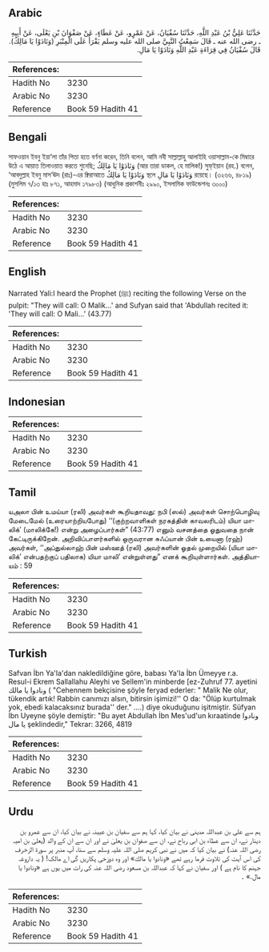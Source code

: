 ## Arabic


<div dir="rtl" lang="ar" style={{fontSize:'larger',backgroundColor:'#f8f9fa',padding:20}}>
حَدَّثَنَا عَلِيُّ بْنُ عَبْدِ اللَّهِ، حَدَّثَنَا سُفْيَانُ، عَنْ عَمْرٍو، عَنْ عَطَاءٍ، عَنْ صَفْوَانَ بْنِ يَعْلَى، عَنْ أَبِيهِ ـ رضى الله عنه ـ قَالَ سَمِعْتُ النَّبِيَّ صلى الله عليه وسلم يَقْرَأُ عَلَى الْمِنْبَرِ ‏(‏وَنَادَوْا يَا مَالِكُ‏)‏‏.‏ قَالَ سُفْيَانُ فِي قِرَاءَةِ عَبْدِ اللَّهِ وَنَادَوْا يَا مَالِ‏.‏
</div>
<div style={{backgroundColor:'#f8f9fa',padding:20, marginBottom: 10}}><table> <thead> <tr> <th>References:</th> <th></th> </tr> </thead> <tbody><tr><td>Hadith No</td><td>3230</td></tr><tr><td>Arabic No</td><td>3230</td></tr><tr><td>Reference</td><td>Book 59 Hadith 41</td></tr></tbody></table></div>

## Bengali


<div dir="ltr" lang="bn" style={{fontSize:'larger',backgroundColor:'#f8f9fa',padding:20}}>
সাফওয়ান ইবনু ইয়া‘লা তাঁর পিতা হতে বর্ণনা করেন, তিনি বলেন, আমি নবী সাল্লাল্লাহু আলাইহি ওয়াসাল্লাম-কে মিম্বারে উঠে এ আয়াত তিলাওয়াত করতে শুনেছি; وَنَادَوْا يَا مَالِكُ (আর তারা ডাকল, হে মালিক!) সুফ্ইয়ান (রহ.) বলেন, ‘আবদুল্লাহ ইবনু মাস‘ঊদ (রাঃ)-এর ক্বিরাআতে وَنَادَوْا يَا مَالِكُ স্থলে وَنَادَوْا يَا مَالِ রয়েছে। (৩২৬৬, ৪৮১৯) (মুসলিম ৭/১৩ হাঃ ৮৭১, আহমাদ ১৭৯৮৩) (আধুনিক প্রকাশনীঃ ২৯৯০, ইসলামিক ফাউন্ডেশনঃ ৩০০০)
</div>
<div style={{backgroundColor:'#f8f9fa',padding:20, marginBottom: 10}}><table> <thead> <tr> <th>References:</th> <th></th> </tr> </thead> <tbody><tr><td>Hadith No</td><td>3230</td></tr><tr><td>Arabic No</td><td>3230</td></tr><tr><td>Reference</td><td>Book 59 Hadith 41</td></tr></tbody></table></div>

## English


<div dir="ltr" lang="en" style={{fontSize:'larger',backgroundColor:'#f8f9fa',padding:20}}>
Narrated Yali:I heard the Prophet (ﷺ) reciting the following Verse on the pulpit: "They will call: O Malik...' and Sufyan said that 'Abdullah recited it: 'They will call: O Mali...' (43.77)
</div>
<div style={{backgroundColor:'#f8f9fa',padding:20, marginBottom: 10}}><table> <thead> <tr> <th>References:</th> <th></th> </tr> </thead> <tbody><tr><td>Hadith No</td><td>3230</td></tr><tr><td>Arabic No</td><td>3230</td></tr><tr><td>Reference</td><td>Book 59 Hadith 41</td></tr></tbody></table></div>

## Indonesian


<div dir="ltr" lang="id" style={{fontSize:'larger',backgroundColor:'#f8f9fa',padding:20}}>

</div>
<div style={{backgroundColor:'#f8f9fa',padding:20, marginBottom: 10}}><table> <thead> <tr> <th>References:</th> <th></th> </tr> </thead> <tbody><tr><td>Hadith No</td><td>3230</td></tr><tr><td>Arabic No</td><td>3230</td></tr><tr><td>Reference</td><td>Book 59 Hadith 41</td></tr></tbody></table></div>

## Tamil


<div dir="ltr" lang="ta" style={{fontSize:'larger',backgroundColor:'#f8f9fa',padding:20}}>
யஅலா பின் உமய்யா (ரலி) அவர்கள் கூறியதாவது: நபி (ஸல்) அவர்கள் சொற்பொழிவு மேடைமேல் (உரையாற்றியபோது) ‘‘(குற்றவாளிகள் நரகத்தின் காவலரிடம்) யியா மாலிக்’ (மாலிக்கே!) என்று அழைப்பார்கள்” (43:77) எனும் வசனத்தை ஓதுவதை நான் கேட்டிருக்கிறேன். அறிவிப்பாளர்களில் ஒருவரான சுஃப்யான் பின் உயைனா (ரஹ்) அவர்கள், ‘‘அப்துல்லாஹ் பின் மஸ்ஊத் (ரலி) அவர்களின் ஓதல் முறையில் (யியா மாலிக்’ என்பதற்குப் பதிலாக) யியா மாலி’ என்றுள்ளது” எனக் கூறியுள்ளார்கள். அத்தியாயம் : 59
</div>
<div style={{backgroundColor:'#f8f9fa',padding:20, marginBottom: 10}}><table> <thead> <tr> <th>References:</th> <th></th> </tr> </thead> <tbody><tr><td>Hadith No</td><td>3230</td></tr><tr><td>Arabic No</td><td>3230</td></tr><tr><td>Reference</td><td>Book 59 Hadith 41</td></tr></tbody></table></div>

## Turkish


<div dir="ltr" lang="tr" style={{fontSize:'larger',backgroundColor:'#f8f9fa',padding:20}}>
Safvan İbn Ya'la'dan nakledildiğine göre, babası Ya'la İbn Ümeyye r.a. Resul-i Ekrem Sallallahu Aleyhi ve Sellem'in minberde [ez-Zuhruf 77. ayetini ونادوا يا مالك ( "Cehennem bekçisine şöyle feryad ederler: " Malik Ne olur, tükendik artık! Rabbin canımızı alsın, bitirsin işimizi!'' O da: "Ölüp kurtulmak yok, ebedi kalacaksınız burada'' der." ....) diye okuduğunu işitmiştir. Süfyan İbn Uyeyne şöyle demiştir: "Bu ayet Abdullah İbn Mes'ud'un kıraatinde ونادوا يا مال şeklindedir," Tekrar: 3266, 4819
</div>
<div style={{backgroundColor:'#f8f9fa',padding:20, marginBottom: 10}}><table> <thead> <tr> <th>References:</th> <th></th> </tr> </thead> <tbody><tr><td>Hadith No</td><td>3230</td></tr><tr><td>Arabic No</td><td>3230</td></tr><tr><td>Reference</td><td>Book 59 Hadith 41</td></tr></tbody></table></div>

## Urdu


<div dir="rtl" lang="ur" style={{fontSize:'larger',backgroundColor:'#f8f9fa',padding:20}}>
ہم سے علی بن عبداللہ مدینی نے بیان کیا، کہا ہم سے سفیان بن عیینہ نے بیان کیا، ان سے عمرو بن دینار نے، ان سے عطاء بن ابی رباح نے، ان سے صفوان بن یعلیٰ نے اور ان سے ان کے والد (یعلیٰ بن امیہ رضی اللہ عنہ) نے بیان کیا کہ میں نے نبی کریم صلی اللہ علیہ وسلم سے سنا، آپ منبر پر سورۃ الزخرف کی اس آیت کی تلاوت فرما رہے تھے «ونادوا يا مالك‏» اور وہ دوزخی پکاریں گی اے مالک! ( یہ داروغہ جہنم کا نام ہے ) اور سفیان نے کہا کہ عبداللہ بن مسعود رضی اللہ عنہ کی رات میں یوں ہے «ونادوا يا مال‏.‏» ۔
</div>
<div style={{backgroundColor:'#f8f9fa',padding:20, marginBottom: 10}}><table> <thead> <tr> <th>References:</th> <th></th> </tr> </thead> <tbody><tr><td>Hadith No</td><td>3230</td></tr><tr><td>Arabic No</td><td>3230</td></tr><tr><td>Reference</td><td>Book 59 Hadith 41</td></tr></tbody></table></div>
